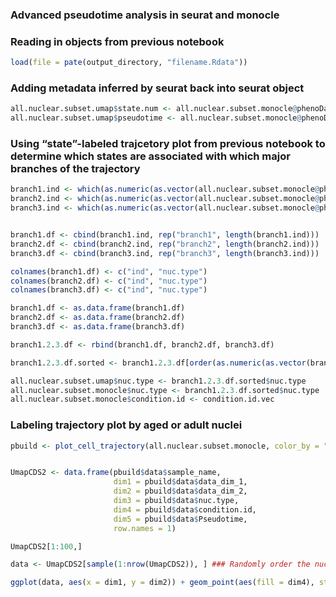 ### Advanced pseudotime analysis in seurat and monocle



### Reading in objects from previous notebook
```r
load(file = pate(output_directory, "filename.Rdata"))
```

### Adding metadata inferred by seurat back into seurat object 
```r
all.nuclear.subset.umap$state.num <- all.nuclear.subset.monocle@phenoData@data[['State']]
all.nuclear.subset.umap$pseudotime <- all.nuclear.subset.monocle@phenoData@data[['Pseudotime']]
```

### Using "state"-labeled trajcetory plot from previous notebook to determine which states are associated with which major branches of the trajectory 
```r
branch1.ind <- which(as.numeric(as.vector(all.nuclear.subset.monocle@phenoData@data[['State']])) == 1)
branch2.ind <- which(as.numeric(as.vector(all.nuclear.subset.monocle@phenoData@data[['State']])) > 51)
branch3.ind <- which(as.numeric(as.vector(all.nuclear.subset.monocle@phenoData@data[['State']])) > 1 & as.numeric(as.vector(all.nuclear.subset.monocle@phenoData@data[['State']])) < 52)


branch1.df <- cbind(branch1.ind, rep("branch1", length(branch1.ind)))
branch2.df <- cbind(branch2.ind, rep("branch2", length(branch2.ind)))
branch3.df <- cbind(branch3.ind, rep("branch3", length(branch3.ind)))

colnames(branch1.df) <- c("ind", "nuc.type")
colnames(branch2.df) <- c("ind", "nuc.type")
colnames(branch3.df) <- c("ind", "nuc.type")

branch1.df <- as.data.frame(branch1.df)
branch2.df <- as.data.frame(branch2.df)
branch3.df <- as.data.frame(branch3.df)

branch1.2.3.df <- rbind(branch1.df, branch2.df, branch3.df)

branch1.2.3.df.sorted <- branch1.2.3.df[order(as.numeric(as.vector(branch1.2.3.df$ind))),]

all.nuclear.subset.umap$nuc.type <- branch1.2.3.df.sorted$nuc.type
all.nuclear.subset.monocle$nuc.type <- branch1.2.3.df.sorted$nuc.type
all.nuclear.subset.monocle$condition.id <- condition.id.vec 
```


### Labeling trajectory plot by aged or adult nuclei 
```r
pbuild <- plot_cell_trajectory(all.nuclear.subset.monocle, color_by = "condition.id", show_state_number = F, show_branch_points = F )


UmapCDS2 <- data.frame(pbuild$data$sample_name, 
                       dim1 = pbuild$data$data_dim_1, 
                       dim2 = pbuild$data$data_dim_2, 
                       dim3 = pbuild$data$nuc.type, 
                       dim4 = pbuild$data$condition.id,
                       dim5 = pbuild$data$Pseudotime,
                       row.names = 1)

UmapCDS2[1:100,]

data <- UmapCDS2[sample(1:nrow(UmapCDS2)), ] ### Randomly order the nuclei, otherwise all the aged are on top because they all come second in the data.frame

ggplot(data, aes(x = dim1, y = dim2)) + geom_point(aes(fill = dim4), stroke = .5, shape = 21, size = 9, alpha = 0.9, color = "gray21") + scale_fill_manual(values = c("black", "firebrick3")) + theme_classic()


```




